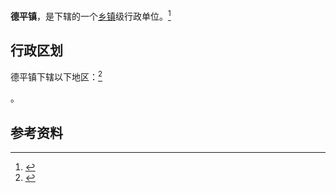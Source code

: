 {{中国乡级行政区|37/14/24/103/000}}

'''德平镇'''，是{{PRC admin/fullname|37/14/24/103/000|3}}下辖的一个[[乡镇|乡镇]]级行政单位。<ref>{{PRC admin/ref sgc|{{PRC admin/parent|37/14/24/103/000}}}}</ref>

== 行政区划 ==

德平镇下辖以下地区：<ref>{{PRC admin/ref sgc|37/14/24/103/000}}</ref>

{{PRC admin/children|37/14/24/103/000}}。

== 参考资料 ==

{{reflist}}

{{行政区划小作品}}
{{PRC admin/navcat|37/14/24/103/000}}
